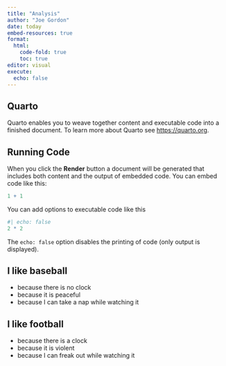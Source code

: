 ```yaml
---
title: "Analysis"
author: "Joe Gordon"
date: today
embed-resources: true
format:
  html:
    code-fold: true
    toc: true
editor: visual
execute:
  echo: false
---
```


## Quarto

Quarto enables you to weave together content and executable code into a finished document. To learn more about Quarto see <https://quarto.org>.

## Running Code

When you click the **Render** button a document will be generated that includes both content and the output of embedded code. You can embed code like this:

```r
1 + 1
```

You can add options to executable code like this

```r
#| echo: false
2 * 2
```

The `echo: false` option disables the printing of code (only output is displayed).

## I like baseball

- because there is no clock
- because it is peaceful
- because I can take a nap while watching it

## I like football

- because there is a clock
- because it is violent
- because I can freak out while watching it
